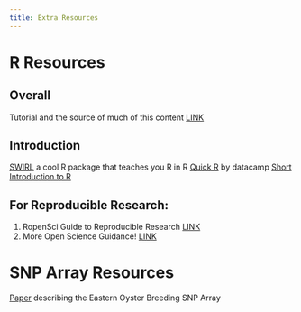```yaml
---
title: Extra Resources
---
```


# R Resources

## Overall  
Tutorial and the source of much of this content [LINK](https://grunwaldlab.github.io/Population_Genetics_in_R/intro_to_R.html)

## Introduction
[SWIRL](https://swirlstats.com) a cool R package that teaches you R in R
[Quick R](https://www.statmethods.net/interface/help.html) by datacamp
[Short Introduction to R](https://andyteucher.ca/rcourse_site/index.html)

## For Reproducible Research:
1. RopenSci Guide to Reproducible Research [LINK](https://brunj7.github.io/reproducibility-guide/)
2. More Open Science Guidance! [LINK](http://grunwaldlab.github.io/Reproducible-science-in-R/)

# SNP Array Resources
[Paper](../Extra_Resources/Papers/Guo et al. 2023 - Development and Evaluation of High-Density SNP Arrays for the Eastern Oyster Crassostrea virginica.pdf) describing the Eastern Oyster Breeding SNP Array